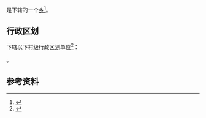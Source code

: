 {{中国乡级行政区|36/03/22/204/000}}

'''{{PAGENAMEBASE}}'''是{{PRC admin/fullname|36/03/22/204/000|3}}下辖的一个[[乡_(中华人民共和国)|乡]]<ref>{{PRC admin/ref sgc|{{PRC admin/parent|36/03/22/204/000}}}}</ref>。

== 行政区划 ==
{{PAGENAMEBASE}}下辖以下村级行政区划单位<ref>{{PRC admin/ref sgc|36/03/22/204/000}}</ref>：

{{PRC admin/children|36/03/22/204/000}}。

== 参考资料 ==
{{reflist}}

{{江西行政区划小作品}}
{{PRC admin/navcat|36/03/22/204/000}}
